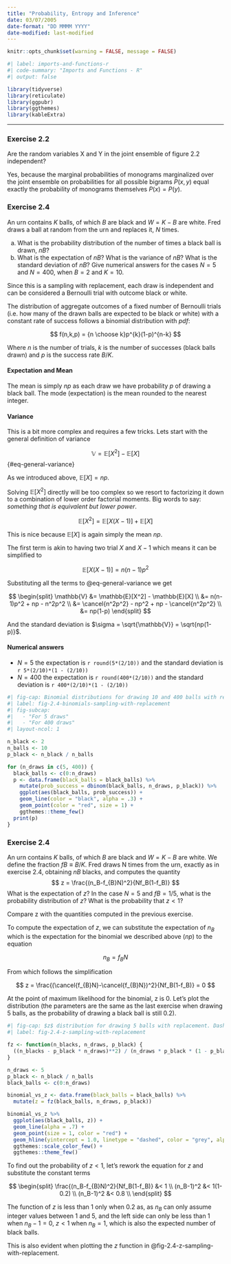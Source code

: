 ```yaml
---
title: "Probability, Entropy and Inference"
date: 03/07/2005
date-format: "DD MMMM YYYY"
date-modified: last-modified
---
```


```r
knitr::opts_chunk$set(warning = FALSE, message = FALSE)
```

```r
#| label: imports-and-functions-r
#| code-summary: "Imports and Functions - R"
#| output: false

library(tidyverse)
library(reticulate)
library(ggpubr)
library(ggthemes)
library(kableExtra)
```


---

### Exercise 2.2

::: {.callout-note}
Are the random variables X and Y in the joint ensemble of figure 2.2 independent?
:::

Yes, because the marginal probabilities of monograms marginalized over the joint ensemble on probabilities for all possible bigrams $P(x,y)$ equal exactly the probability of monograms themselves $P(x) = P(y)$.


### Exercise 2.4

::: {.callout-note}
An urn contains $K$ balls, of which $B$ are black and $W = K − B$ are white. Fred draws a ball at random from the urn and replaces it, $N$ times.

a) What is the probability distribution of the number of times a black ball is drawn, $nB$?
a) What is the expectation of $nB$? What is the variance of $nB$? What is the standard deviation of $nB$? Give numerical answers for the cases $N = 5$ and $N = 400$, when $B = 2$ and $K = 10$.
:::

Since this is a sampling with replacement, each draw is independent and can be considered a Bernoulli trial with outcome black or white.

The distribution of aggregate outcomes of a fixed number of Bernoulli trials (i.e. how many of the drawn balls are expected to be black or white) with a constant rate of success follows a binomial distribution with _pdf_:

$$
f(n,k,p) = {n \choose k}p^{k}(1-p)^{n-k}
$$

Where $n$ is the number of trials, $k$ is the number of successes (black balls drawn) and $p$ is the success rate $B/K$.

#### Expectation and Mean

The mean is simply $np$ as each draw we have probability $p$ of drawing a black ball.
The mode (expectation) is the mean rounded to the nearest integer.

#### Variance

This is a bit more complex and requires a few tricks. Lets start with the general definition of variance

$$
\mathbb{V} = \mathbb{E}[X^2] - \mathbb{E}[X]
$$ {#eq-general-variance}

As we introduced above, $\mathbb{E}[X] = np$.


Solving $\mathbb{E}[X^2]$ directly will be too complex so we resort to factorizing it down to a combination of lower order factorial moments. Big words to say: _something that is equivalent but lower power_.

$$
\mathbb{E}[X^2] = \mathbb{E}[X(X - 1)] + \mathbb{E}[X]
$$

This is nice because $\mathbb{E}[X]$ is again simply the mean $np$.

The first term is akin to having two trial $X$ and $X-1$ which means it can be simplified to

$$
\mathbb{E}[X(X - 1)] = n(n-1)p^2
$$

Substituting all the terms to @eq-general-variance we get

$$
\begin{split}
\mathbb{V} &= \mathbb{E}[X^2] - \mathbb{E}[X] \\
&= n(n-1)p^2 + np - n^2p^2 \\
&= \cancel{n^2p^2} - np^2 + np - \cancel{n^2p^2} \\
&= np(1-p)
\end{split}
$$

And the standard deviation is $\sigma = \sqrt{\mathbb{V}} = \sqrt{np(1-p)}$.

#### Numerical answers

- $N = 5$ the expectation is `r round(5*(2/10))` and the standard deviation is `r 5*(2/10)*(1 - (2/10))`
- $N = 400$ the expectation is `r round(400*(2/10))` and the standard deviation is `r 400*(2/10)*(1 - (2/10))`

```r
#| fig-cap: Binomial distributions for drawing 10 and 400 balls with replacement
#| label: fig-2.4-binomials-sampling-with-replacement
#| fig-subcap:
#|   - "For 5 draws"
#|   - "For 400 draws"
#| layout-ncol: 1

n_black <- 2
n_balls <- 10
p_black <- n_black / n_balls

for (n_draws in c(5, 400)) {
  black_balls <- c(0:n_draws)
  p <- data.frame(black_balls = black_balls) %>%
    mutate(prob_success = dbinom(black_balls, n_draws, p_black)) %>%
    ggplot(aes(black_balls, prob_success)) +
    geom_line(color = "black", alpha = .3) +
    geom_point(color = "red", size = 1) +
    ggthemes::theme_few()
  print(p)
}
```


### Exercise 2.4

::: {.callout-note}
An urn contains $K$ balls, of which $B$ are black and $W = K−B$ are white. We define the fraction $fB≡B/K$.
Fred draws N times from the urn, exactly as in exercise 2.4, obtaining $nB$ blacks, and computes the quantity
$$
z = \frac{(n_B-f_{B}N)^2}{Nf_B(1-f_B)}
$$
What is the expectation of $z$? In the case $N = 5$ and $fB = 1/5$,
what is the probability distribution of $z$? What is the probability that $z < 1$?
:::

::: {.callout-tip appearance=default}
Compare z with the quantities computed in the previous exercise.
:::

To compute the expectation of $z$, we can substitute the expectation of $n_B$ which is the expectation for the binomial we described above ($np$) to the equation

$$
n_B = f_{B}N
$$

From which follows the simplification

$$
z = \frac{(\cancel{f_{B}N}-\cancel{f_{B}N})^2}{Nf_B(1-f_B)} = 0
$$

At the point of maximum likelihood for the binomial, z is 0. Let's plot the distribution (the parameters are the same as the last exercise when drawing 5 balls, as the probability of drawing a black ball is still 0.2).

```r
#| fig-cap: $z$ distribution for drawing 5 balls with replacement. Dashed line represents $z = 1$.
#| label: fig-2.4-z-sampling-with-replacement

fz <- function(n_blacks, n_draws, p_black) {
  ((n_blacks - p_black * n_draws)**2) / (n_draws * p_black * (1 - p_black))
}

n_draws <- 5
p_black <- n_black / n_balls
black_balls <- c(0:n_draws)

binomial_vs_z <- data.frame(black_balls = black_balls) %>%
  mutate(z = fz(black_balls, n_draws, p_black))

binomial_vs_z %>%
  ggplot(aes(black_balls, z)) +
  geom_line(alpha = .7) +
  geom_point(size = 1, color = "red") +
  geom_hline(yintercept = 1.0, linetype = "dashed", color = "grey", alpha = 0.5) +
  ggthemes::scale_color_few() +
  ggthemes::theme_few()
```

To find out the probability of $z < 1$, let's rework the equation for $z$ and substitute the constant terms

$$
\begin{split}
\frac{(n_B-f_{B}N)^2}{Nf_B(1-f_B)} &< 1 \\
(n_B-1)^2 &< 1(1-0.2) \\
(n_B-1)^2 &< 0.8 \\
\end{split}
$$

The function of $z$ is less than $1$ only when $0.2$ as, as $n_B$ can only assume integer values between $1$ and $5$, and the left side can only be less than $1$ when $n_B-1 = 0$, $z<1$ when $n_B = 1$, which is also the expected number of black balls.

This is also evident when plotting the $z$ function in @fig-2.4-z-sampling-with-replacement.
